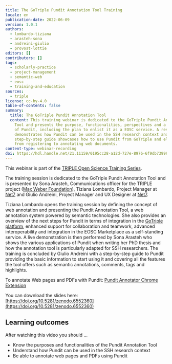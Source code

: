 ```yaml
---
title: The GoTriple Pundit Annotation Tool Training
locale: en
publication-date: 2022-06-09
version: 1.0.1
authors:
  - lombardo-tiziana
  - arasteh-sona
  - andreini-giulio
  - provost-lottie
editors: []
contributors: []
tags:
  - scholarly-practice
  - project-management
  - semantic-web
  - eosc
  - training-and-education
sources:
  - triple
license: cc-by-4.0
table-of-contents: false
summary:
  title: The GoTriple Pundit Annotation Tool
  content: This training webinar is dedicated to the GoTriple Pundit Annotation
    Tool and presents the purpose, functionalities, perspectives and a roadmap
    of Pundit, including the plan to enlist it as a EOSC service. A researcher
    demonstrates how Pundit can be used in the SSH research context and a
    step-by-step guide showcases how to use Pundit from GoTriple and elsewhere,
    from registering to annotating web documents.
content-type: webinar-recording
doi: https://hdl.handle.net/21.11159/0195cc28-a12d-727e-8976-6f9db7399947
---
```

This webinar is part of the [TRIPLE Open Science Training Series](https://project.gotriple.eu/training/).

The training session is dedicated to the GoTriple Pundit Annotation Tool and is presented by Sona Arasteh, Communications officer for the TRIPLE project ([Max Weber Foundation](https://www.maxweberstiftung.de/startseite.html)), Tiziana Lombardo, Project Manager at [Net7](https://www.netseven.it/chi-siamo/) and Giulio Andreini, Project Manager and UX Designer at [Net7](https://www.netseven.it/chi-siamo/).

Tiziana Lombardo opens the training session by defining the concept of web annotation and presenting the Pundit Annotation Tool, a web annotation system powered by semantic technologies. She also provides an overview of the next steps for Pundit in terms of integration in the [GoTriple platform](https://www.gotriple.eu/), enhanced support for collaboration and teamwork, advanced interoperability and integration in the EOSC Marketplace as a self-standing service. A live demonstration is then performed by Sona Arasteh who shows the various applications of Pundit when writing her PhD thesis and how the annotation tool is particularly adapted for SSH researchers. The training is concluded by Giulio Andreini with a step-by-step guide to Pundit providing the basic information to start using it and covering all the features the tool offers such as semantic annotations, comments, tags and highlights.

To annotate Web pages and PDFs with Pundit: [Pundit Annotator Chrome Extension](https://chrome.google.com/webstore/detail/pundit-annotator/eilojhemeemnpfmailfeiggpgilblaco)

You can download the slides here: [https://doi.org/10.5281/zenodo.6552360](https://doi.org/10.5281/zenodo.6552360)

## Learning outcomes

After watching this video you should ...

* Know the purposes and functionalities of the Pundit Annotation Tool
* Understand how Pundit can be used in the SSH research context
* Be able to annotate web pages and PDFs using Pundit

<VideoCard provider="youtube" id="DmKT4wktPG4" title="The GoTriple Pundit Annotation Tool" image="/assets/content/assets/en/resources/hosted/the-gotriple-pundit-annotation-tool-training/pundit-triple.png" subtitle="Click here to view" />
